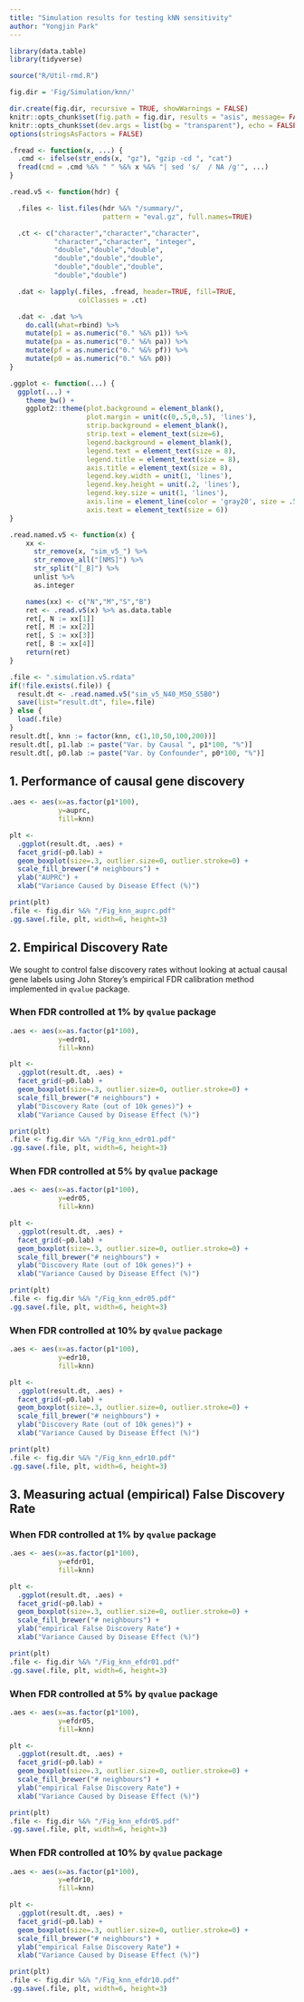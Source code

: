 ```yaml
---
title: "Simulation results for testing kNN sensitivity"
author: "Yongjin Park"
---
```


```r
library(data.table)
library(tidyverse)

source("R/Util-rmd.R")

fig.dir = 'Fig/Simulation/knn/'

dir.create(fig.dir, recursive = TRUE, showWarnings = FALSE)
knitr::opts_chunk$set(fig.path = fig.dir, results = "asis", message= FALSE)
knitr::opts_chunk$set(dev.args = list(bg = "transparent"), echo = FALSE)
options(stringsAsFactors = FALSE)
```

```r
.fread <- function(x, ...) {
  .cmd <- ifelse(str_ends(x, "gz"), "gzip -cd ", "cat")
  fread(cmd = .cmd %&% " " %&% x %&% "| sed 's/  / NA /g'", ...)
}

.read.v5 <- function(hdr) {

  .files <- list.files(hdr %&% "/summary/",
                       pattern = "eval.gz", full.names=TRUE)

  .ct <- c("character","character","character",
           "character","character", "integer",
           "double","double","double",
           "double","double","double",
           "double","double","double",
           "double","double")

  .dat <- lapply(.files, .fread, header=TRUE, fill=TRUE,
                 colClasses = .ct)

  .dat <- .dat %>% 
    do.call(what=rbind) %>%
    mutate(p1 = as.numeric("0." %&% p1)) %>% 
    mutate(pa = as.numeric("0." %&% pa)) %>% 
    mutate(pf = as.numeric("0." %&% pf)) %>% 
    mutate(p0 = as.numeric("0." %&% p0))
}

.ggplot <- function(...) {
  ggplot(...) +
    theme_bw() +
    ggplot2::theme(plot.background = element_blank(),
                   plot.margin = unit(c(0,.5,0,.5), 'lines'),
                   strip.background = element_blank(),
                   strip.text = element_text(size=6),
                   legend.background = element_blank(),
                   legend.text = element_text(size = 8),
                   legend.title = element_text(size = 8),
                   axis.title = element_text(size = 8),
                   legend.key.width = unit(1, 'lines'),
                   legend.key.height = unit(.2, 'lines'),
                   legend.key.size = unit(1, 'lines'),
                   axis.line = element_line(color = 'gray20', size = .5),
                   axis.text = element_text(size = 6))
}
```


```r
.read.named.v5 <- function(x) {
    xx <-
      str_remove(x, "sim_v5_") %>%
      str_remove_all("[NMS]") %>% 
      str_split("[_B]") %>%
      unlist %>%
      as.integer

    names(xx) <- c("N","M","S","B")
    ret <- .read.v5(x) %>% as.data.table
    ret[, N := xx[1]]
    ret[, M := xx[2]]
    ret[, S := xx[3]]
    ret[, B := xx[4]]
    return(ret)
}

.file <- ".simulation.v5.rdata"
if(!file.exists(.file)) {
  result.dt <- .read.named.v5("sim_v5_N40_M50_S5B0")
  save(list="result.dt", file=.file)
} else {
  load(.file)
}
result.dt[, knn := factor(knn, c(1,10,50,100,200))]
result.dt[, p1.lab := paste("Var. by Causal ", p1*100, "%")]
result.dt[, p0.lab := paste("Var. by Confounder", p0*100, "%")]
```

## 1. Performance of causal gene discovery


```r
.aes <- aes(x=as.factor(p1*100),
            y=auprc,
            fill=knn)

plt <-
  .ggplot(result.dt, .aes) +
  facet_grid(~p0.lab) +
  geom_boxplot(size=.3, outlier.size=0, outlier.stroke=0) +
  scale_fill_brewer("# neighbours") +
  ylab("AUPRC") +
  xlab("Variance Caused by Disease Effect (%)")

print(plt)
.file <- fig.dir %&% "/Fig_knn_auprc.pdf"
.gg.save(.file, plt, width=6, height=3)
```

## 2. Empirical Discovery Rate

We sought to control false discovery rates without looking at actual causal gene labels using John Storey's empirical FDR calibration method implemented in `qvalue` package.

### When FDR controlled at 1% by `qvalue` package

```r
.aes <- aes(x=as.factor(p1*100),
            y=edr01,
            fill=knn)

plt <- 
  .ggplot(result.dt, .aes) +
  facet_grid(~p0.lab) +
  geom_boxplot(size=.3, outlier.size=0, outlier.stroke=0) +
  scale_fill_brewer("# neighbours") +
  ylab("Discovery Rate (out of 10k genes)") +
  xlab("Variance Caused by Disease Effect (%)")

print(plt)
.file <- fig.dir %&% "/Fig_knn_edr01.pdf"
.gg.save(.file, plt, width=6, height=3)
```

### When FDR controlled at 5% by `qvalue` package

```r
.aes <- aes(x=as.factor(p1*100),
            y=edr05,
            fill=knn)

plt <- 
  .ggplot(result.dt, .aes) +
  facet_grid(~p0.lab) +
  geom_boxplot(size=.3, outlier.size=0, outlier.stroke=0) +
  scale_fill_brewer("# neighbours") +
  ylab("Discovery Rate (out of 10k genes)") +
  xlab("Variance Caused by Disease Effect (%)")

print(plt)
.file <- fig.dir %&% "/Fig_knn_edr05.pdf"
.gg.save(.file, plt, width=6, height=3)
```

### When FDR controlled at 10% by `qvalue` package

```r
.aes <- aes(x=as.factor(p1*100),
            y=edr10,
            fill=knn)

plt <- 
  .ggplot(result.dt, .aes) +
  facet_grid(~p0.lab) +
  geom_boxplot(size=.3, outlier.size=0, outlier.stroke=0) +
  scale_fill_brewer("# neighbours") +
  ylab("Discovery Rate (out of 10k genes)") +
  xlab("Variance Caused by Disease Effect (%)")

print(plt)
.file <- fig.dir %&% "/Fig_knn_edr10.pdf"
.gg.save(.file, plt, width=6, height=3)
```


## 3. Measuring actual (empirical) False Discovery Rate

### When FDR controlled at 1% by `qvalue` package

```r
.aes <- aes(x=as.factor(p1*100),
            y=efdr01,
            fill=knn)

plt <- 
  .ggplot(result.dt, .aes) +
  facet_grid(~p0.lab) +
  geom_boxplot(size=.3, outlier.size=0, outlier.stroke=0) +
  scale_fill_brewer("# neighbours") +
  ylab("empirical False Discovery Rate") +
  xlab("Variance Caused by Disease Effect (%)")

print(plt)
.file <- fig.dir %&% "/Fig_knn_efdr01.pdf"
.gg.save(.file, plt, width=6, height=3)
```

### When FDR controlled at 5% by `qvalue` package

```r
.aes <- aes(x=as.factor(p1*100),
            y=efdr05,
            fill=knn)

plt <- 
  .ggplot(result.dt, .aes) +
  facet_grid(~p0.lab) +
  geom_boxplot(size=.3, outlier.size=0, outlier.stroke=0) +
  scale_fill_brewer("# neighbours") +
  ylab("empirical False Discovery Rate") +
  xlab("Variance Caused by Disease Effect (%)")

print(plt)
.file <- fig.dir %&% "/Fig_knn_efdr05.pdf"
.gg.save(.file, plt, width=6, height=3)
```


### When FDR controlled at 10% by `qvalue` package

```r
.aes <- aes(x=as.factor(p1*100),
            y=efdr10,
            fill=knn)

plt <- 
  .ggplot(result.dt, .aes) +
  facet_grid(~p0.lab) +
  geom_boxplot(size=.3, outlier.size=0, outlier.stroke=0) +
  scale_fill_brewer("# neighbours") +
  ylab("empirical False Discovery Rate") +
  xlab("Variance Caused by Disease Effect (%)")

print(plt)
.file <- fig.dir %&% "/Fig_knn_efdr10.pdf"
.gg.save(.file, plt, width=6, height=3)
```

